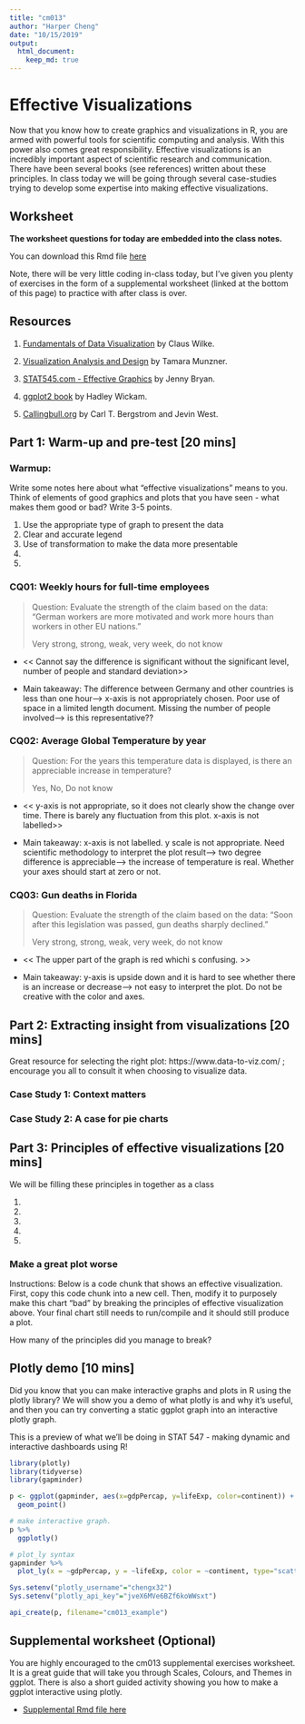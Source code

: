 ```yaml
---
title: "cm013"
author: "Harper Cheng"
date: "10/15/2019"
output: 
  html_document:
    keep_md: true
---
```


# Effective Visualizations

Now that you know how to create graphics and visualizations in R, you are armed with powerful tools for scientific computing and analysis. With this power also comes great responsibility. Effective visualizations is an incredibly important aspect of scientific research and communication. There have been several books (see references) written about these principles. In class today we will be going through several case-studies trying to develop some expertise into making effective visualizations. 

## Worksheet

**The worksheet questions for today are embedded into the class notes.**

You can download this Rmd file [here](https://github.com/STAT545-UBC/Classroom/raw/master/cm013.Rmd)

Note, there will be very little coding in-class today, but I've given you plenty of exercises in the form of a supplemental worksheet (linked at the bottom of this page) to practice with after class is over.

## Resources

1. [Fundamentals of Data Visualization](https://serialmentor.com/dataviz/introduction.html) by Claus Wilke.

1. [Visualization Analysis and Design](https://www-taylorfrancis-com.ezproxy.library.ubc.ca/books/9780429088902) by Tamara Munzner.

1. [STAT545.com - Effective Graphics](https://stat545.com/effective-graphs.html) by Jenny Bryan.

1. [ggplot2 book](https://ggplot2-book.org) by Hadley Wickam.

1. [Callingbull.org](https://callingbull.org/tools.html) by Carl T. Bergstrom and Jevin West.

## Part 1: Warm-up and pre-test [20 mins]

### Warmup:

Write some notes here about what "effective visualizations" means to you. Think of elements of good graphics and plots that you have seen - what makes them good or bad? Write 3-5 points.

1. Use the appropriate type of graph to present the data
1. Clear and accurate legend
1. Use of transformation to make the data more presentable
1. 
1.

### CQ01: Weekly hours for full-time employees

> Question: Evaluate the strength of the claim based on the data: "German workers are more motivated and work more hours than workers in other EU nations."
>
> Very strong, strong, weak, very week, do not know

- << Cannot say the difference is significant without the significant level, number of people and standard deviation>>

- Main takeaway: The difference between Germany and other countries is less than one hour--> x-axis is not appropriately chosen. Poor use of space in a limited length document. Missing the number of people involved--> is this representative?? 

### CQ02: Average Global Temperature by year

> Question: For the years this temperature data is displayed, is there an appreciable increase in temperature?
> 
> Yes, No, Do not know

- << y-axis is not appropriate, so it does not clearly show the change over time. There is barely any fluctuation from this plot. x-axis is not labelled>>

- Main takeaway: x-axis is not labelled. y scale is not appropriate. Need scientific methodology to interpret the plot result--> two degree difference is appreciable--> the increase of temperature is real. Whether your axes should start at zero or not.

### CQ03: Gun deaths in Florida

> Question: Evaluate the strength of the claim based on the data: “Soon after this legislation was passed, gun deaths sharply declined."
>
> Very strong, strong, weak, very week, do not know

- << The upper part of the graph is red whichi s confusing. >>

- Main takeaway: y-axis is upside down and it is hard to see whether there is an increase or decrease--> not easy to interpret the plot. Do not be creative with the color and axes.

## Part 2: Extracting insight from visualizations  [20 mins]

Great resource for selecting the right plot: https://www.data-to-viz.com/ ; encourage you all to consult it when choosing to visualize data.

### Case Study 1: Context matters

### Case Study 2: A case for pie charts

## Part 3: Principles of effective visualizations [20 mins]

We will be filling these principles in together as a class

1. 
1. 
1. 
1. 
1. 

### Make a great plot worse

Instructions: Below is a code chunk that shows an effective visualization. First, copy this code chunk into a new cell. Then, modify it to purposely make this chart "bad" by breaking the principles of effective visualization above. Your final chart still needs to run/compile and it should still produce a plot. 

How many of the principles did you manage to break?

## Plotly demo [10 mins]

Did you know that you can make interactive graphs and plots in R using the plotly library? We will show you a demo of what plotly is and why it's useful, and then you can try converting a static ggplot graph into an interactive plotly graph.

This is a preview of what we'll be doing in STAT 547 - making dynamic and interactive dashboards using R!

```r
library(plotly)
library(tidyverse)
library(gapminder)

p <- ggplot(gapminder, aes(x=gdpPercap, y=lifeExp, color=continent)) +
  geom_point()

# make interactive graph.
p %>% 
  ggplotly()

# plot_ly syntax
gapminder %>%
  plot_ly(x = ~gdpPercap, y = ~lifeExp, color = ~continent, type="scatter", mode="markers")

Sys.setenv("plotly_username"="chengx32")
Sys.setenv("plotly_api_key"="jveX6MVe6BZf6koWWsxt")

api_create(p, filename="cm013_example")
```


## Supplemental worksheet (Optional)

You are highly encouraged to the cm013 supplemental exercises worksheet. It is a great guide that will take you through Scales, Colours, and Themes in ggplot. There is also a short guided activity showing you how to make a ggplot interactive using plotly.

- [Supplemental Rmd file here](https://raw.githubusercontent.com/STAT545-UBC/Classroom/master/tutorials/cm013-supplemental.Rmd)